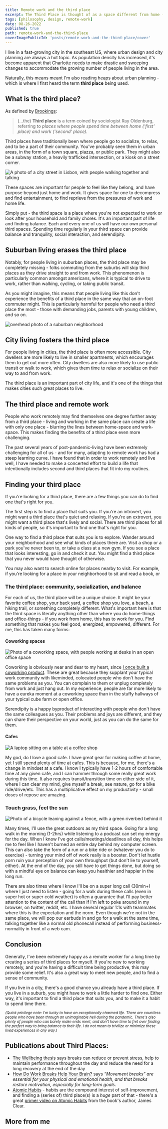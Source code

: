 ```yaml
---
title: Remote work and the third place
excerpt: The Third Place is thought of as a space different from home (the first place) and work (the second place), where people can socilize and find community.
tags: [philosophy, design, remote-work]
date: 08-26-2022
published: true
path: remote-work-and-the-third-place
coverImagePublicId: 'posts/remote-work-and-the-third-place/cover'
---
```


I live in a fast-growing city in the southeast US, where urban design and city planning are always a hot topic. As population density has increased, it's become apparent that Charlotte needs to make drastic and sweeping changes to accommodate the growing number of people living in the area.

Naturally, this means meant I'm also reading heaps about urban planning - which is where I first heard the term **third place** being used.

## What is the third place?

As defined by [Brookings](https://www.brookings.edu/blog/up-front/2016/09/14/third-places-as-community-builders):

> (...the) **Third place** is a term coined by sociologist Ray Oldenburg, referring to _places where people spend time between home ('first' place) and work ('second' place)._

Third places have traditionally been where people go to socialize, to relax, and to be a part of their community. You've probably seen them in urban areas, in the form of a town square, piazza, or public park. They might also be a subway station, a heavily trafficked intersection, or a kiosk on a street corner.

<Image
  publicId="posts/remote-work-and-the-third-place/lisboa"
  alt="A photo of a city street in Lisbon, with people walking together and talking"
  caption="Lisbon, Portugal is full of third spaces - public streetcorners, kiosks, and cafes buzzing with people chatting and relaxing."
/>

These spaces are important for people to feel like they belong, and have purpose beyond just home and work. It gives space for one to decompress and find entertainment, to find reprieve from the pressures of work and home life.

Simply put - the third space is a place where you're not expected to work or look after your household and family chores. It's an important part of life and finding balance. Each and every one of us will have our own personal third spaces. Spending time regularly in your third space can provide balance and tranquility, social interaction, and serendipity.

## Suburban living erases the third place

Notably, for people living in suburban places, the third place may be completely missing - folks commuting from the suburbs will skip third places as they drive straight to and from work. This phenomenon is particularly common amongst americans, where it is typical to drive to work, rather than walking, cycling, or taking public transit.

As you might imagine, this means that people living like this don't experience the benefits of a third place in the same way that an on-foot commuter might. This is particularly harmful for people who need a third place the most - those with demanding jobs, parents with young children, and so on.

<Image
  publicId="posts/remote-work-and-the-third-place/suburbia-overhead"
  alt="overhead photo of a suburban neighborhood"
  caption="Photo by Raphaël Biscaldi on Unsplash"
/>

## City living fosters the third place

For people living in cities, the third place is often more accessible. City dwellers are more likely to live in smaller apartments, which encourages them to get out more often. City dwellers are also more likely to use public transit or walk to work, which gives them time to relax or socialize on their way to and from work.

The third place is an important part of city life, and it's one of the things that makes cities such great places to live.

## The third place and remote work

People who work remotely may find themselves one degree further away from a third place - living and working in the same place can create a life with only one place - blurring the lines between home-space and work-space. This makes finding the benefits of a third place even more challenging.

The past several years of post-pandemic-living have been extremely challenging for all of us - and for many, adapting to remote work has had a steep learning curve. I have found that in order to work remotely and live well, I have needed to make a concerted effort to build a life that intentionally includes second and third places that fit into my routines.

## Finding your third place

If you're looking for a third place, there are a few things you can do to find one that's right for you.

The first step is to find a place that suits you. If you're an introvert, you might want a third place that's quiet and relaxing. If you're an extrovert, you might want a third place that's lively and social. There are third places for all kinds of people, so it's important to find one that's right for you.

One way to find a third place that suits you is to explore. Wander around your neighborhood and see what kinds of places there are. Visit a shop or a park you've never been to, or take a class at a new gym. If you see a place that looks interesting, go in and check it out. You might find a third place that you never would have thought of otherwise.

You may also want to search online for places nearby to visit. For example, if you're looking for a place in your neighborhood to sit and read a book, or

### The third place: community, socialization, and balance

For each of us, the third place will be a unique choice. It might be your favorite coffee shop, your back yard, a coffee shop you love, a beach, a hiking trail, or something completely different. What's important here is that the third space is literally anything other than where you do home-things and office-things - if you work from home, this has to work for you. Find something that makes you feel good, energized, empowered, different. For me, this has taken many forms:

#### Coworking spaces

<Image
  publicId="posts/remote-work-and-the-third-place/atlas-local"
  alt="Photo of a coworking space, with people working at desks in an open office space"
  caption="Atlas Local coworking in Greenville, SC, USA"
/>

Coworking is obviously near and dear to my heart, since [I once built a coworking product](https://mikebifulco.com/tags/smpl). These are great because they supplant your typical work community with likeminded, colocated people who don't have the same problems as you. You can complain to them or unplug completely from work and just hang out. In my experience, people are far more likely to have a eureka moment at a coworking space than in the stuffy hallways of your typical cube farm or open office.

Serendipity is a happy byproduct of interacting with people who don't have the same colleagues as you. Their problems and joys are different, and they can share their perspective on your world, just as you can do the same for them.

#### Cafes

<Image
  publicId="posts/remote-work-and-the-third-place/coffee-shop"
  alt="A laptop sitting on a table at a coffee shop"
  caption="Coffee shops are great for relaxing, reading, and watching the world go by."
/>

My god, do I love a good cafe. I have great gear for making coffee at home, yet I still spend plenty of time at cafes. This is because, for me, there's a change in mindset at a cafe. I know I typically have 1-2 hours of comfortable time at any given cafe, and I can hammer through some really great work during this time. It also requires transit/transition time on either side of it, where I can clear my mind, give myself a break, see nature, go for a bike ride/drive/etc. This has a multiplicative effect on my productivity - small doses of repose are amazing.

### Touch grass, feel the sun

<Image
  publicId="posts/remote-work-and-the-third-place/touch-grass"
  alt="Photo of a bicycle leaning against a fence, with a green riverbed behind it"
  caption="There's no replacement for spending time outside."
/>

Many times, I'll use the great outdoors as my third space. Going for a long walk in the morning (1-2hrs) while listening to a podcast can set my energy for the day. When I know I've got calls/meetings/deadlines all day, this helps me to feel like I haven't burned an entire day behind my computer screen. This can also take the form of a run or a bike ride or (whatever you do to exercise) - turning your mind off of work really is a booster. Don't let hustle porn ruin your perception of your own throughput (but don't lie to yourself, either). At the end of the day, you still have to get things done, but doing so with a mindful eye on balance can keep you healthier and happier in the long run.

There are also times where I know I'll be on a super long call (30min+) where I just need to listen - going for a walk during these calls (even in super hot or super cold weather) is often a guarantee that I'll pay better attention to the content of the call than if I'm left to poke around in my browser, on twitter, reddit, etc. I have several regular 1:1s with teammates where this is the expectation and the norm. Even though we're not in the same place, we will pop our earbuds in and go for a walk at the same time, talking together like a normal old phonecall instead of performing business-normality in front of a web cam.

## Conclusion

Generally, I've been extremely happy as a remote worker for a long time by creating a series of third places for myself. If you're new to working remotely, and you're having a difficult time being productive, this may provide some relief. It's also a great way to meet new people, and to find a sense of community.

If you live in a city, there's a good chance you already have a third place. If you live in a suburb, you might have to work a little harder to find one. Either way, it's important to find a third place that suits you, and to make it a habit to spend time there.

<small>

_(Quick privilege note: I'm lucky to have an exceptionally charmed life. There are countless people who have been through an unimaginable hell during the pandemic. There's also plenty of people who can barely make ends meet, and don't have time to fret over finding the perfect way to bring balance to their life. I do not mean to trivilize or minimize these lived experiences in any way.)_

</small>

## Publications about Third Places:

- [The Wellbeing thesis](https://thewellbeingthesis.org.uk/foundations-for-success/importance-of-taking-breaks-and-having-other-interests/) says breaks can reduce or prevent stress, help to maintain performance throughout the day and reduce the need for a long recovery at the end of the day
- [How Do Work Breaks Help Your Brain?](https://www.psychologytoday.com/us/blog/changepower/201704/how-do-work-breaks-help-your-brain-5-surprising-answers) says _“Movement breaks” are essential for your physical and emotional health, and that breaks restore motivation, especially for long-term goals._
- [Atomic Habits](https://atomichabits.com) - habits are the compound interest of self-improvement, and finding a (series of) third place(s) is a _huge_ part of that - there's a great [primer video on Atomic Habits](https://youtu.be/U_nzqnXWvSo) from the book's author, James Clear.

## More from me
